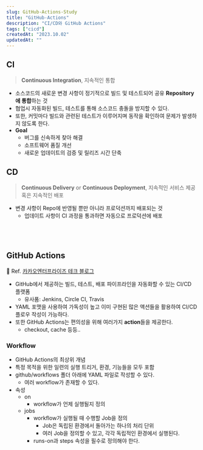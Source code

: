 ```yaml
---
slug: GitHub-Actions-Study
title: "GitHub-Actions"
description: "CI/CD와 GitHub Actions"
tags: ["cicd"]
createdAt: "2023.10.02"
updatedAt: ""
---
```


## CI

> **Continuous Integration**, 지속적인 통합

- 소스코드의 새로운 변경 사항이 정기적으로 빌드 및 테스트되어 공유 **Repository에 통합**하는 것
- 협업시 자동화된 빌드, 테스트를 통해 소스코드 충돌을 방지할 수 있다.
- 또한, 커밋마다 빌드와 관련된 테스트가 이루어지며 동작을 확인하여 문제가 발생하지 않도록 한다.
- **Goal**
  - 버그를 신속하게 찾아 해결
  - 소프트웨어 품질 개선
  - 새로운 업데이트의 검증 및 릴리즈 시간 단축

## CD

> **Continuous Delivery** or **Continuous Deployment**, 지속적인 서비스 제공 혹은 지속적인 배포

- 변경 사항이 Repo에 반영될 뿐만 아니라 프로덕션까지 배포되는 것
  - 업데이트 사항이 CI 과정을 통과하면 자동으로 프로덕션에 배포

## <br/>

## GitHub Actions

📌 Ref. [카카오엔터프라이즈 테크 블로그](https://tech.kakaoenterprise.com/180)

- GitHub에서 제공하는 빌드, 테스트, 배포 파이프라인을 자동화할 수 있는 CI/CD 플랫폼
  - 유사품: Jenkins, Circle CI, Travis
- YAML 포맷을 사용하여 가독성이 높고 이미 구현된 많은 액션들을 활용하여 CI/CD 플로우 작성이 가능하다.
- 또한 GitHub Actions는 편의성을 위해 여러가지 **action**들을 제공한다.
  - checkout, cache 등등..

### Workflow

- GitHub Actions의 최상위 개념
- 특정 목적을 위한 일련의 실행 트리거, 환경, 기능들을 모두 포함
- github/workflows 폴더 아래에 YAML 파일로 작성할 수 있다.
  - 여러 workflow가 존재할 수 있다.
- 속성
  - on
    - workflow가 언제 실행될지 정의
  - jobs
    - workflow가 실행될 때 수행할 Job을 정의
      - Job은 독립된 환경에서 돌아가는 하나의 처리 단위
      - 여러 Job을 정의할 수 있고, 각각 독립적인 환경에서 실행된다.
    - runs-on과 steps 속성을 필수로 정의해야 한다.
